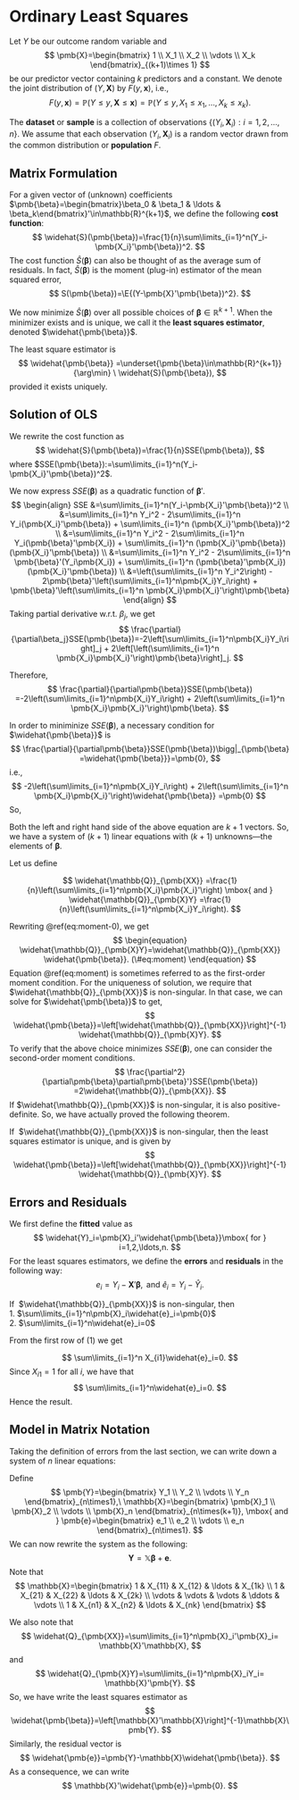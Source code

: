 # Ordinary Least Squares
Let $Y$ be our outcome random variable and 
$$
\pmb{X}=\begin{bmatrix}
1 \\ X_1 \\ X_2 \\ \vdots \\ X_k
\end{bmatrix}_{(k+1)\times 1}
$$ 
be our predictor vector containing $k$ predictors and a constant. We denote the joint distribution of $(Y,\pmb{X})$ by $F(y,\pmb{x})$, i.e.,
$$
F(y,\pmb{x})=\mathbb{P}(Y\leq y, \pmb{X}\leq\pmb{x})
=\mathbb{P}(Y\leq y,X_1\leq x_1,\ldots,X_k\leq x_k).
$$

The **dataset** or **sample** is a collection of observations $\{(Y_i,\pmb{X}_i): i=1,2,\ldots,n\}$. We assume that each observation
$(Y_i,\pmb{X}_i)$ is a random vector drawn from the common distribution or **population** $F$.   

## Matrix Formulation
For a given vector of (unknown) coefficients 
$\pmb{\beta}=\begin{bmatrix}\beta_0 & \beta_1 & \ldots & \beta_k\end{bmatrix}'\in\mathbb{R}^{k+1}$, we define the following **cost function**:
$$
\widehat{S}(\pmb{\beta})=\frac{1}{n}\sum\limits_{i=1}^n(Y_i-\pmb{X_i}'\pmb{\beta})^2.
$$
The cost function $\widehat{S}({\pmb{\beta}})$ can also be thought of as the average sum of residuals. In fact, $\widehat{S}({\pmb{\beta}})$ is the moment (plug-in) estimator of the mean squared error, 
$$
S(\pmb{\beta})=\E{(Y-\pmb{X}'\pmb{\beta})^2}.
$$

We now minimize $\widehat{S}({\pmb{\beta}})$ over all possible choices of
$\pmb{\beta}\in\mathbb{R}^{k+1}$. When the minimizer exists and is unique, we call it the **least squares estimator**, denoted $\widehat{\pmb{\beta}}$. 

:::{.definition name="(Ordinary) Least Squares Estimator"}
The least square estimator is $$
\widehat{\pmb{\beta}}
=\underset{\pmb{\beta}\in\mathbb{R}^{k+1}}{\arg\min} \ \widehat{S}(\pmb{\beta}),
$$
provided it exists uniquely.
:::

## Solution of OLS
We rewrite the cost function as
$$
\widehat{S}(\pmb{\beta})=\frac{1}{n}SSE(\pmb{\beta}),
$$
where 
$SSE(\pmb{\beta}):=\sum\limits_{i=1}^n(Y_i-\pmb{X_i}'\pmb{\beta})^2$.

We now express $SSE(\pmb{\beta})$ as a quadratic function of $\pmb{\beta}'$.
$$
\begin{align}
SSE &=\sum\limits_{i=1}^n(Y_i-\pmb{X_i}'\pmb{\beta})^2 \\
&=\sum\limits_{i=1}^n Y_i^2 
  - 2\sum\limits_{i=1}^n Y_i(\pmb{X_i}'\pmb{\beta})
  + \sum\limits_{i=1}^n (\pmb{X_i}'\pmb{\beta})^2 \\
&=\sum\limits_{i=1}^n Y_i^2 
  - 2\sum\limits_{i=1}^n Y_i(\pmb{\beta}'\pmb{X_i})
  + \sum\limits_{i=1}^n (\pmb{X_i}'\pmb{\beta})(\pmb{X_i}'\pmb{\beta}) \\
&=\sum\limits_{i=1}^n Y_i^2 
  - 2\sum\limits_{i=1}^n \pmb{\beta}'(Y_i\pmb{X_i})
  + \sum\limits_{i=1}^n (\pmb{\beta}'\pmb{X_i})(\pmb{X_i}'\pmb{\beta}) \\
&=\left(\sum\limits_{i=1}^n Y_i^2\right) 
  - 2\pmb{\beta}'\left(\sum\limits_{i=1}^n\pmb{X_i}Y_i\right)
  + \pmb{\beta}'\left(\sum\limits_{i=1}^n \pmb{X_i}\pmb{X_i}'\right)\pmb{\beta}
\end{align}
$$
Taking partial derivative w.r.t. $\beta_j$, we get
$$
\frac{\partial}{\partial\beta_j}SSE(\pmb{\beta})=-2\left[\sum\limits_{i=1}^n\pmb{X_i}Y_i\right]_j 
+ 2\left[\left(\sum\limits_{i=1}^n  \pmb{X_i}\pmb{X_i}'\right)\pmb{\beta}\right]_j.
$$

Therefore,
$$
\frac{\partial}{\partial\pmb{\beta}}SSE(\pmb{\beta})
=-2\left(\sum\limits_{i=1}^n\pmb{X_i}Y_i\right) 
+ 2\left(\sum\limits_{i=1}^n  \pmb{X_i}\pmb{X_i}'\right)\pmb{\beta}.
$$

In order to miniminize $SSE(\pmb{\beta})$, a necessary condition for $\widehat{\pmb{\beta}}$ is
$$
\frac{\partial}{\partial\pmb{\beta}}SSE(\pmb{\beta})\bigg|_{\pmb{\beta}
=\widehat{\pmb{\beta}}}=\pmb{0},
$$
i.e.,
$$
-2\left(\sum\limits_{i=1}^n\pmb{X_i}Y_i\right) 
+ 2\left(\sum\limits_{i=1}^n  \pmb{X_i}\pmb{X_i}'\right)\widehat{\pmb{\beta}}
=\pmb{0}
$$
So,
\begin{equation}
\left(\sum\limits_{i=1}^n\pmb{X_i}Y_i\right)
=\left(\sum\limits_{i=1}^n  \pmb{X_i}\pmb{X_i}'\right)\widehat{\pmb{\beta}}
(\#eq:moment-0)
\end{equation}

Both the left and right hand side of the above equation are $k+1$ vectors. So, we have a system of $(k+1)$ linear equations with $(k+1)$ unknowns---the elements of $\pmb{\beta}$. 

Let us define

$$
\widehat{\mathbb{Q}}_{\pmb{XX}}
=\frac{1}{n}\left(\sum\limits_{i=1}^n\pmb{X_i}\pmb{X_i}'\right)
\mbox{ and }
\widehat{\mathbb{Q}}_{\pmb{X}Y}
=\frac{1}{n}\left(\sum\limits_{i=1}^n\pmb{X_i}Y_i\right).
$$

Rewriting \@ref(eq:moment-0), we get
$$
\begin{equation}
\widehat{\mathbb{Q}}_{\pmb{X}Y}=\widehat{\mathbb{Q}}_{\pmb{XX}}
\widehat{\pmb{\beta}}.
(\#eq:moment)
\end{equation}
$$
Equation \@ref(eq:moment) is sometimes referred to as the first-order moment condition. For the uniqueness of solution, we require that
$\widehat{\mathbb{Q}}_{\pmb{XX}}$ is non-singular. In that case, we can solve for $\widehat{\pmb{\beta}}$ to get,
$$
\widehat{\pmb{\beta}}=\left[\widehat{\mathbb{Q}}_{\pmb{XX}}\right]^{-1}
\widehat{\mathbb{Q}}_{\pmb{X}Y}.
$$
To verify that the above choice minimizes $SSE(\pmb{\beta})$,
one can consider the second-order moment conditions.
$$
\frac{\partial^2}{\partial\pmb{\beta}\partial\pmb{\beta}'}SSE(\pmb{\beta})
=2\widehat{\mathbb{Q}}_{\pmb{XX}}.
$$
If $\widehat{\mathbb{Q}}_{\pmb{XX}}$ is non-singular, it is also positive-definite. So, we have actually proved the following theorem.

:::{.theorem}
If \ $\widehat{\mathbb{Q}}_{\pmb{XX}}$ is non-singular, then the
least squares estimator is unique, and is given by
$$
\widehat{\pmb{\beta}}=\left[\widehat{\mathbb{Q}}_{\pmb{XX}}\right]^{-1}
\widehat{\mathbb{Q}}_{\pmb{X}Y}.
$$
:::


## Errors and Residuals
We first define the **fitted** value as
$$
\widehat{Y}_i=\pmb{X}_i'\widehat{\pmb{\beta}}\mbox{ for }
i=1,2,\ldots,n.
$$
For the least squares estimators, we define the **errors** and **residuals** in the following way:
$$
e_i=Y_i-\pmb{X}'\pmb{\beta}, \mbox{ and } 
\widehat{e}_i=Y_i-\widehat{Y}_i.
$$

:::{.theorem}
If \ $\widehat{\mathbb{Q}}_{\pmb{XX}}$ is non-singular, then  
1. $\sum\limits_{i=1}^n\pmb{X}_i\widehat{e}_i=\pmb{0}$  
2. $\sum\limits_{i=1}^n\widehat{e}_i=0$
:::

:::{.proof}
\begin{align}
\sum\limits_{i=1}^n\pmb{X}_i\widehat{e}_i 
&=\sum\limits_{i=1}^n\pmb{X}_i(Y_i-\widehat{Y}_i) \\
&=\sum\limits_{i=1}^n\pmb{X}_iY_i-\sum\limits_{i=1}^n\pmb{X}_i\widehat{Y}_i \\
&=\sum\limits_{i=1}^n\pmb{X}_iY_i-\sum\limits_{i=1}^n\pmb{X}_i\pmb{X}_i'\pmb{\widehat{\beta}} \\
&=\widehat{Q}_{\pmb{X}Y}-\widehat{Q}_{\pmb{XX}}\pmb{\widehat{\beta}} \\
&=\widehat{Q}_{\pmb{X}Y}-\widehat{Q}_{\pmb{XX}}
\left( \widehat{Q}_{\pmb{XX}}^{-1} \widehat{Q}_{\pmb{X}Y} \right) \\
&=\pmb{0}
\end{align}

From the first row of (1) we get

$$
\sum\limits_{i=1}^n X_{i1}\widehat{e}_i=0.
$$
Since $X_{i1}=1$ for all $i$, we have that
$$
\sum\limits_{i=1}^n\widehat{e}_i=0.
$$
Hence the result.
:::


## Model in Matrix Notation
Taking the definition of errors from the last section, we can write down a system of $n$ linear equations:
\begin{align}
Y_1 &= \pmb{X_1}'\pmb{\beta} + e_1 \\
Y_2 &= \pmb{X_2}'\pmb{\beta} + e_2 \\
& \vdots \\
Y_n &= \pmb{X_1}'\pmb{\beta} + e_n
\end{align}

Define 
$$
\pmb{Y}=\begin{bmatrix}
Y_1 \\
Y_2 \\
\vdots \\
Y_n
\end{bmatrix}_{n\times1},\ 
\mathbb{X}=\begin{bmatrix}
\pmb{X}_1 \\
\pmb{X}_2 \\
\vdots \\
\pmb{X}_n
\end{bmatrix}_{n\times(k+1)}, \mbox{ and }
\pmb{e}=\begin{bmatrix}
e_1 \\
e_2 \\
\vdots \\
e_n
\end{bmatrix}_{n\times1}.
$$
We can now rewrite the system as the following:
$$
\pmb{Y}=\mathbb{X}\pmb{\beta}+\pmb{e}.
$$
Note that
$$
\mathbb{X}=\begin{bmatrix}
1 & X_{11} & X_{12} & \ldots & X_{1k} \\
1 & X_{21} & X_{22} & \ldots & X_{2k} \\
\vdots & \vdots & \vdots & \ddots & \vdots \\
1 & X_{n1} & X_{n2} & \ldots & X_{nk}
\end{bmatrix}
$$

We also note that
$$
\widehat{Q}_{\pmb{XX}}=\sum\limits_{i=1}^n\pmb{X}_i'\pmb{X}_i=
\mathbb{X}'\mathbb{X},
$$
and
$$
\widehat{Q}_{\pmb{X}Y}=\sum\limits_{i=1}^n\pmb{X}_iY_i=
\mathbb{X}'\pmb{Y}.
$$
So, we have write the least squares estimator as
$$
\widehat{\pmb{\beta}}=\left[\mathbb{X}'\mathbb{X}\right]^{-1}\mathbb{X}\pmb{Y}.
$$
Similarly, the residual vector is
$$
\widehat{\pmb{e}}=\pmb{Y}-\mathbb{X}\widehat{\pmb{\beta}}.
$$
As a consequence, we can write
$$
\mathbb{X}'\widehat{\pmb{e}}=\pmb{0}.
$$
